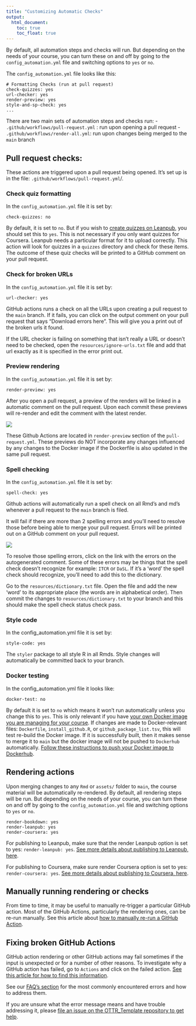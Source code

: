 ```yaml
---
title: "Customizing Automatic Checks"
output:
  html_document:
    toc: true
    toc_float: true
---
```


By default, all automation steps and checks will run. But depending on the needs of your course, you can turn these on and off by going to the `config_automation.yml` file and switching options to `yes` or `no`.

The `config_automation.yml` file looks like this:

```
# Formatting Checks (run at pull request)
check-quizzes: yes
url-checker: yes
render-preview: yes
style-and-sp-check: yes
...
```

There are two main sets of automation steps and checks run:
- `.github/workflows/pull-request.yml` : run upon opening a pull request
- `.github/workflows/render-all.yml`: run upon changes being merged to the `main` branch

## Pull request checks:

These actions are triggered upon a pull request being opened. It's set up is in the file: `.github/workflows/pull-request.yml`/.

### Check quiz formatting

In the `config_automation.yml` file it is set by:
```
check-quizzes: no
```
By default, it is set to `no`. But if you wish to [create quizzes on Leanpub](https://github.com/jhudsl/OTTR_Template/wiki/Publishing-on-Leanpub), you should set this to `yes`. This is not necessary if you only want quizzes for Coursera.
Leanpub needs a particular format for it to upload correctly. This action will look for quizzes in a `quizzes` directory and check for these items. The outcome of these quiz checks will be printed to a GitHub comment on your pull request.

### Check for broken URLs

In the `config_automation.yml` file it is set by:
```
url-checker: yes
```

GitHub actions runs a check on all the URLs upon creating a pull request to the `main` branch.
If it fails, you can click on the output comment on your pull request that says "Download errors here". This will give you a print out of the broken urls it found.

If the URL checker is failing on something that isn't really a URL or doesn't need to be checked, open the `resources/ignore-urls.txt` file and add that url exactly as it is specified in the error print out.

### Preview rendering

In the `config_automation.yml` file it is set by:
```
render-preview: yes
```
After you open a pull request, a preview of the renders will be linked in a automatic comment on the pull request. Upon each commit these previews will re-render and edit the comment with the latest render.

![](https://raw.githubusercontent.com/jhudsl/OTTR_Template/main/resources/screenshots/preview_comment.png)

These Github Actions are located in `render-preview` section of the `pull-request.yml`.
These previews do NOT incorporate any changes influenced by any changes to the Docker image if the Dockerfile is also updated in the same pull request.


### Spell checking

In the `config_automation.yml` file it is set by:
```
spell-check: yes
```
Github actions will automatically run a spell check on all Rmd's and md's whenever a pull request to the `main` branch is filed.

It will fail if there are more than 2 spelling errors and you'll need to resolve those before being able to merge your pull request. Errors will be printed out on a GitHub comment on your pull request.

![](https://raw.githubusercontent.com/jhudsl/OTTR_Template/main/resources/screenshots/spell_check_comment.png)

To resolve those spelling errors, click on the link with the errors on the autogenerated comment.
Some of these errors may be things that the spell check doesn't recognize for example: `ITCR` or `DaSL`.
If it's a 'word' the spell check should recognize, you'll need to add this to the dictionary.

Go to the `resources/dictionary.txt` file.
Open the file and add the new 'word' to its appropriate place (the words are in alphabetical order).
Then commit the changes to `resources/dictionary.txt` to your branch and this should make the spell check status check pass.

### Style code

In the config_automation.yml file it is set by:
```
style-code: yes
```
The `styler` package to all style R in all Rmds.
Style changes will automatically be committed back to your branch.

### Docker testing

In the config_automation.yml file it looks like:
```
docker-test: no
```
By default it is set to `no` which means it won't run automatically unless you change this to `yes`.
This is only relevant if you have [your own Docker image you are managing for your course](https://github.com/jhudsl/OTTR_Template/wiki/Using-Docker#starting-a-new-docker-image). If changes are made to Docker-relevant files: `Dockerfile`, `install_github.R`, or `github_package_list.tsv`, this will test re-build the Docker image. If it is successfully built, then it makes sense to merge it to `main` but the docker image will not be pushed to `Dockerhub` automatically. [Follow these instructions to push your Docker image to Dockerhub](https://github.com/jhudsl/OTTR_Template/wiki/Using-Docker#pushing-the-docker-image).

## Rendering actions

Upon merging changes to any `Rmd` or `assets/` folder to `main`, the course material will be automatically re-rendered.
By default, all rendering steps will be run. But depending on the needs of your course, you can turn these on and off by going to the `config_automation.yml` file and switching options to `yes` or `no`.

```
render-bookdown: yes
render-leanpub: yes
render-coursera: yes
```
For publishing to Leanpub, make sure that the render Leanpub option is set to yes: `render-leanpub: yes`.  [See more details about publishing to Leanpub, here](https://github.com/jhudsl/OTTR_Template/wiki/Publishing-on-Leanpub).

For publishing to Coursera, make sure render Coursera option is set to yes: `render-coursera: yes`. [See more details about publishing to Coursera, here](https://github.com/jhudsl/OTTR_Template/wiki/Publishing-on-Coursera).

## Manually running rendering or checks

From time to time, it may be useful to manually re-trigger a particular GitHub action. Most of the GitHub Actions, particularly the rendering ones, can be re-run manually. See this article about [how to manually re-run a GitHub Action](https://docs.github.com/en/actions/managing-workflow-runs/manually-running-a-workflow#running-a-workflow).

## Fixing broken GitHub Actions

GitHub action rendering or other GitHub actions may fail sometimes if the input is unexpected or for a number of other reasons.
To investigate why a GitHub action has failed, go to `Actions` and click on the failed action. [See this article for how to find this information](https://docs.github.com/en/actions/learn-github-actions/understanding-github-actions#viewing-the-workflows-activity).

See our [FAQ's section](./faqs.html) for the most commonly encountered errors and how to address them.

If you are unsure what the error message means and have trouble addressing it, please [file an issue on the OTTR_Template repository to get help](https://github.com/jhudsl/OTTR_Template/issues/new?assignees=cansavvy&labels=bug&template=course-template-problem-report.md).
